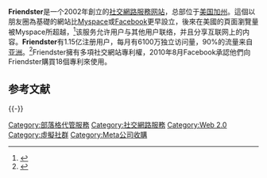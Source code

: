 {{Infobox website
| company_name     = Friendster, Inc.
| company_logo     = Friendster logo.svg
| foundation       = {{Start date and age|2002|3|22}}
| dissolved        = 2015年6月14日（{{Age in years and days|2002|3|22|2015|6|14|age=no}}）
| location_city    = [[加利福尼亚州|加利福尼亚州]][[芒廷维尤_(加利福尼亚州)|芒廷维尤]]
| location_country = {{USA}}
| key_people =<ul><li>''Ganesh Kumar Bangah'', Group Chief Executive Officer</li><li>''Andy Spillane'', President</li><li>''Francis Wong'', Vice President of Finance</li><li>''Aaron Barnes'', Vice President, Global Sales & Business Development</li><li>''Ben Dunn'', Vice President, Philippines and Global Head of Brand Experience</li></ul>
| website_type     = [[社交媒體|社交媒體]]
| website          = [https://web.archive.org/web/20021120140852/http://www.friendster.com/index.jsp friendster.com]和[http://m.friendster.com m.friendster.com]
| language         = [[英語|英語]]、[[他加祿語|他加祿語]]、[[馬來語|馬來語]]、[[越南語|越南語]]、[[泰語|泰語]]、[[印尼語|印尼語]]、[[繁體中文|繁體中文]]、[[簡體中文|簡體中文]]、[[韓語|韓語]]、[[日語|日語]]、[[西班牙語|西班牙語]]
| advertising      = Banner ads, Contextual ads, Sponsorships
| registration     = 可選
| launch_date      = {{Start date and age|2002|3|22}}
| current_status   = 关闭
| alexa            = {{decrease}} 305,018 ({{As of|2017|11|alt=2017年11月}})<ref>{{cite web| url=http://www.alexa.com/siteinfo/friendster.com| title=friendster.com - Traffic Details from Alexa| publisher=[[Alexa_Internet|Alexa Internet]], Inc| accessdate=2017-11-15| archive-date=2019-04-23| archive-url=https://web.archive.org/web/20190423145822/https://www.alexa.com/siteinfo/friendster.com| dead-url=no}}</ref>
| num_users = 8.2 百萬 (2010年6月)<ref>{{Cite web |url=https://www.google.com/adplanner/planning/site_profile#siteDetails?identifier=friendster.com&geo=001&trait_type=1&lp=true |title=存档副本 |accessdate=2010-11-16 |archive-date=2013-01-24 |archive-url=https://archive.today/20130124170831/https://accounts.google.com/ServiceLogin?service=branding&passive=1209600&continue=https://www.google.com/adplanner/planning/site_profile&followup=https://www.google.com/adplanner/planning/site_profile&ltmpl=adplanner#siteDetails?identifier=friendster.com&geo=001&trait_type=1&lp=true |dead-url=no }}</ref>
}}
'''Friendster'''是一个2002年創立的[[社交網路服務|社交網路服務]][[网站|网站]]，总部位于[[美国|美国]][[加州|加州]]。這個以朋友圈為基礎的網站比[[Myspace|Myspace]]或[[Facebook|Facebook]]更早設立，後來在美國的頁面瀏覽量被Myspace所超越，<ref>{{Cite web |url=http://www.friendster.com/info/index.php |title=About Us |accessdate=2010-11-16 |archive-date=2011-06-22 |archive-url=https://web.archive.org/web/20110622013322/http://www.friendster.com/info/index.php |dead-url=yes }}</ref>该服务允许用户与其他用户联络，并且分享互联网上的内容。'''Friendster'''有1.15亿注册用户，每月有6100万独立访问量，90%的流量来自[[亚洲|亚洲]]。<ref name="alex">{{Cite web |url=http://www.alexa.com/siteinfo/friendster.com |title=Alexa Top 100 |accessdate=2010-11-16 |archive-date=2019-04-23 |archive-url=https://web.archive.org/web/20190423145822/https://www.alexa.com/siteinfo/friendster.com |dead-url=no }}</ref>Friendster擁有多項社交網站專利權，2010年8月Facebook承認他們向Friendster購買18個專利來使用。

== 参考文献 ==
{{Reflist}}

{{-}}
{{Online social networking}}

[[Category:部落格代管服務|Category:部落格代管服務]]
[[Category:社交網路服務|Category:社交網路服務]]
[[Category:Web_2.0|Category:Web 2.0]]
[[Category:虛擬社群|Category:虛擬社群]]
[[Category:Meta公司收購|Category:Meta公司收購]]